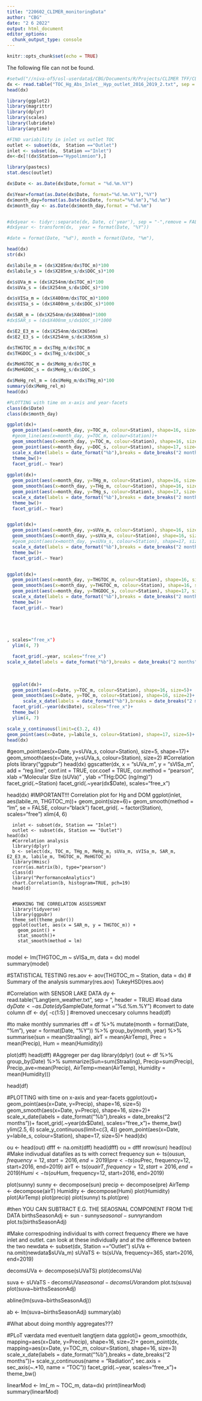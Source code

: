 ```yaml
---
title: "220602_CLIMER_monitoringData"
author: "CBG"
date: "2 6 2022"
output: html_document
editor_options: 
  chunk_output_type: console
---
```


```r
knitr::opts_chunk$set(echo = TRUE)
```


The following file can not be found. 
```r
#setwd("//niva-of5/osl-userdata$/CBG/Documents/R/Projects/CLIMER TFF/CLIMER TFF")
dx <- read.table("TOC_Hg_Abs_Inlet__Hyp_outlet_2016_2019_2.txt", sep = "\t", header = TRUE)
head(dx)
```

```r
library(ggplot2)
library(magrittr)
library(dplyr)
library(scales)
library(lubridate)
library(anytime) 
```


```r
#FIND variability in inlet vs outlet TOC
outlet <- subset(dx,  Station =="Outlet")
inlet <- subset(dx,  Station =="Inlet")
dx<-dx[!(dx$Station=="Hypolimnion"),]

library(pastecs)
stat.desc(outlet)

dx$Date <- as.Date(dx$Date,format = "%d.%m.%Y")

dx$Year=format(as.Date(dx$Date, format="%d.%m.%Y"),"%Y")
dx$month_day=format(as.Date(dx$Date, format="%d.%m"),"%d.%m")
dx$month_day <- as.Date(dx$month_day,format = "%d.%m")


#dx$year <- tidyr::separate(dx, Date, c('year'), sep = "-",remove = FALSE)
#dx$year <- transform(dx,  year = format(Date, "%Y"))

#date = format(Date, "%d"), month = format(Date, "%m"),

head(dx)
str(dx)

dx$labile_m = (dx$X285nm/dx$TOC_m)*100
dx$labile_s = (dx$X285nm_s/dx$DOC_s)*100

dx$sUVa_m = (dx$X254nm/dx$TOC_m)*100
dx$sUVa_s = (dx$X254nm_s/dx$DOC_s)*100

dx$sVISa_m = (dx$X400nm/dx$TOC_m)*1000
dx$sVISa_s = (dx$X400nm_s/dx$DOC_s)*1000

dx$SAR_m = (dx$X254nm/dx$X400nm)*1000
#dx$SAR_s = (dx$X400nm_s/dx$DOC_s)*1000

dx$E2_E3_m = (dx$X254nm/dx$X365nm)
dx$E2_E3_s = (dx$X254nm_s/dx$X365nm_s)

dx$THGTOC_m = dx$THg_m/dx$TOC_m
dx$THGDOC_s = dx$THg_s/dx$DOC_s

dx$MeHGTOC_m = dx$MeHg_m/dx$TOC_m
dx$MeHGDOC_s = dx$MeHg_s/dx$DOC_s

dx$MeHg_rel_m = (dx$MeHg_m/dx$THg_m)*100
summary(dx$MeHg_rel_m)
head(dx)
```

```r
#PLOTTING with time on x-axis and year-facets
class(dx$Date)
class(dx$month_day)

ggplot(dx)+
  geom_point(aes(x=month_day, y=TOC_m, colour=Station), shape=16, size=5)+
  #geom_line(aes(x=month_day, y=TOC_m, colour=Station))+
  geom_smooth(aes(x=month_day, y=TOC_m, colour=Station), shape=16, size=1)+
  geom_point(aes(x=month_day, y=DOC_s, colour=Station), shape=17, size=5)+
  scale_x_date(labels = date_format("%b"),breaks = date_breaks("2 months"))+
  theme_bw()+
  facet_grid(.~ Year)
  
ggplot(dx)+
  geom_point(aes(x=month_day, y=THg_m, colour=Station), shape=16, size=5)+
  geom_smooth(aes(x=month_day, y=THg_m, colour=Station), shape=16, size=2)+
  geom_point(aes(x=month_day, y=THg_s, colour=Station), shape=17, size=5)+
  scale_x_date(labels = date_format("%b"),breaks = date_breaks("2 months"))+
  theme_bw()+
  facet_grid(.~ Year)  


ggplot(dx)+
  geom_point(aes(x=month_day, y=sUVa_m, colour=Station), shape=16, size=5)+
  geom_smooth(aes(x=month_day, y=sUVa_m, colour=Station), shape=16, size=2)+
  #geom_point(aes(x=month_day, y=sUVa_s, colour=Station), shape=17, size=5)+
  scale_x_date(labels = date_format("%b"),breaks = date_breaks("2 months"))+
  theme_bw()+
  facet_grid(.~ Year)  


ggplot(dx)+
  geom_point(aes(x=month_day, y=THGTOC_m, colour=Station), shape=16, size=5)+
  geom_smooth(aes(x=month_day, y=THGTOC_m, colour=Station), shape=16, size=2)+
  geom_point(aes(x=month_day, y=THGDOC_s, colour=Station), shape=17, size=5)+
  scale_x_date(labels = date_format("%b"),breaks = date_breaks("2 months"))+
  theme_bw()+
  facet_grid(.~ Year)  





, scales="free_x")
  ylim(4, 7)
      
  facet_grid(.~year, scales="free_x")
scale_x_date(labels = date_format("%b"),breaks = date_breaks("2 months"))+
 
  
  
  ggplot(dx)+
  geom_point(aes(x=Date, y=TOC_m, colour=Station), shape=16, size=5)+
  geom_smooth(aes(x=Date, y=TOC_m, colour=Station), shape=16, size=2)+
      scale_x_date(labels = date_format("%b"),breaks = date_breaks("2 months"))+
  facet_grid(.~year(dx$Date), scales="free_x")+
  theme_bw()
  ylim(4, 7)

scale_y_continuous(limit=c(3.2, 4))
geom_point(aes(x=Date, y=labile_s, colour=Station), shape=17, size=5)+
head(dx)
```



  
#geom_point(aes(x=Date, y=sUVa_s, colour=Station), size=5, shape=17)+
geom_smooth(aes(x=Date, y=sUVa_s, colour=Station), size=2)
#Correlation plots
library("ggpubr")
head(dx)
ggscatter(dx, x = "sUVa_m", y = "sVISa_m", 
          add = "reg.line", conf.int = TRUE, 
          cor.coef = TRUE, cor.method = "pearson",
          xlab ="Molecular SIze (sUVa)" , ylab ="THg:DOC (ng/mg)")
  facet_grid(.~Station)
    facet_grid(.~year(dx$Date), scales="free_x")
    
head(dx)
    #IMPORTANT!!! Correlation plot for Hg and DOM 
    ggplot(inlet, aes(labile_m, THGTOC_m))+
      geom_point(size=6)+
      geom_smooth(method = "lm", se = FALSE, colour="black")
      facet_grid(. ~ factor(Station), scales="free")
      xlim(4, 6)
      
      inlet <- subset(dx, Station == "Inlet")
      outlet <- subset(dx, Station == "Outlet")
    head(dx)
      #Correlation analysis
      library(dplyr)
      b <- select(dx, TOC_m, THg_m, MeHg_m, sUVa_m, sVISa_m, SAR_m, E2_E3_m, labile_m, THGTOC_m, MeHGTOC_m)
      library(Hmisc)
      rcorr(as.matrix(b), type="pearson")
      class(d)
      library("PerformanceAnalytics")
      chart.Correlation(b, histogram=TRUE, pch=19)
      head(d)
      
      
      #MAKKING THE CORRELATION ASSESSMENT
      library(tidyverse)
      library(ggpubr)
      theme_set(theme_pubr())
      ggplot(outlet, aes(x = SAR_m, y = THGTOC_m)) +
        geom_point() +
        stat_smooth()+
        stat_smooth(method = lm)
      
model <- lm(THGTOC_m ~ sVISa_m, data = dx)
model  
summary(model)



#STATISTICAL TESTING
res.aov <- aov(THGTOC_m ~ Station, data = dx)
# Summary of the analysis
summary(res.aov)
TukeyHSD(res.aov)







#Correlation with SENSOR LAKE DATA
dy <- read.table("Langtjern_weather.txt", sep = "\t", header = TRUE) #load data
dy$Date <- as.Date(dy$SampleDate,format = "%d.%m.%Y") #convert to date column
df <- dy[ -c(1:5) ] #removed uneccesary columns
head(df)

#to make monthly summaries
dff = df %>%
  mutate(month = format(Date, "%m"), year = format(Date, "%Y")) %>%
  group_by(month, year) %>%
  summarise(sun = mean(Straaling),
            airT = mean(AirTemp),
            Prec = mean(Precip),
            Hum = mean(Humidity))

plot(dff)
head(dff)
#Aggreger per dag
library(dplyr)
(out <- df %>%
    group_by(Date) %>%
    summarize(Sun=sum(Straaling), 
              Precip=sum(Precip),
              Precip_ave=mean(Precip),
              AirTemp=mean(AirTemp),
              Humidity = mean(Humidity)))

head(df)

#PLOTTING with time on x-axis and year-facets
ggplot(out)+
  geom_point(aes(x=Date, y=Precip), shape=16, size=5)
  geom_smooth(aes(x=Date, y=Precip), shape=16, size=2)+
  scale_x_date(labels = date_format("%b"),breaks = date_breaks("2 months"))+
  facet_grid(.~year(dx$Date), scales="free_x")+
  theme_bw()
ylim(2.5, 6)
scale_y_continuous(limit=c(3, 4))
geom_point(aes(x=Date, y=labile_s, colour=Station), shape=17, size=5)+
  head(dx)






ou <- head(out)
dfff <- na.omit(dff)
head(dfff)
ou = dfff
nrow(sun)
head(ou)
#Make indivudual datafiles as ts with correct frequency
sun <- ts(ou$sun, frequency=12, start=2016, end=2019)
pre <- ts(ou$Prec, frequency=12, start=2016, end=2019)
airT <- ts(ou$airT, frequency=12, start=2016, end=2019)
Humi <- ts(ou$Hum, frequency=12, start=2016, end=2019)

plot(sunny)
sunny <- decompose(sun)
precip <- decompose(pre)
AirTemp <- decompose(airT)
Humidity <- decompose(Humi)
plot(Humidity)
plot(AirTemp)
plot(precip)
plot(sunny)
ts.plot(pre)

#then YOU CAN SUBTRACT E.G. THE SEAOSNAL COMPONENT FROM THE DATA
birthsSeasonAdj <- sun - sunny$seasonal- sunny$random
plot.ts(birthsSeasonAdj)

#Make correspodning individual ts with correct frequency
#here we have inlet and outlet. can look at these individually and at the difference bwteen the two
newdata <- subset(dx,  Station =="Outlet")
sUVa <- na.omit(newdata$sUVa_m)
sUVaTS <- ts(sUVa, frequency=365, start=2016, end=2019)

decomsUVa <- decompose(sUVaTS)
plot(decomsUVa)

suva <- sUVaTS - decomsUVa$seasonal - decomsUVa$random
plot.ts(suva)
plot(suva~birthsSeasonAdj)

abline(lm(suva~birthsSeasonAdj))

ab <- lm(suva~birthsSeasonAdj)
summary(ab)

#What about doing monthly aggregates???








#PLoT værdata med eventuelt langtjern data
ggplot()+
  geom_smooth(dx, mapping=aes(x=Date, y=Precip), shape=16, size=2)+
  geom_point(dx, mapping=aes(x=Date, y=TOC_m, colour=Station), shape=16, size=3)
  scale_x_date(labels = date_format("%b"),breaks = date_breaks("2 months"))+
  scale_y_continuous(name = "Radiation", 
                     sec.axis = sec_axis(~.*10, name = "TOC"))
  facet_grid(.~year, scales="free_x")+
  theme_bw()
  

linearMod <- lm(_m ~ TOC_m, data=dx)
print(linearMod)
summary(linearMod)
